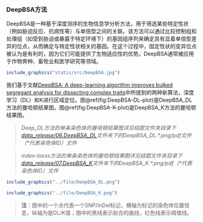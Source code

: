 ### DeepBSA方法

DeepBSA是一种基于深度测序的生物信息学分析方法，用于筛选某些特定性状（例如胁迫反应、抗病性等）与单倍型之间的关联。该方法可以通过比较控制组和处理组（如受到胁迫或暴露于特定环境下）的基因组序列来确定具有显着单倍型差异的位点，从而确定与特定性状相关的基因。在这个过程中，固定性状的变异位点被认为是有利的，因为它们可能提供了生物适应性的优势。DeepBSA通常被应用于作物育种、畜牧业和医学研究等领域。

```r
include_graphics("static/src/DeepBSA.jpg")
```

我们基于文献[DeepBSA: A deep-learning algorithm improves bulked segregant analysis for dissecting complex traits](https://pubmed.ncbi.nlm.nih.gov/35996754/)中所提到的两种新算法，深度学习（DL）和K进行区域定位。图\@ref(fig:DeepBSA-DL-plot)是DeepBSA_DL方法的曼哈顿结果图。图\@ref(fig:DeepBSA-K-plot)是DeepBSA_K方法的曼哈顿结果图。

> *Deep_DL方法的单条染色体的曼哈顿结果图详见结题文件夹目录下[data_release/06.DeepBSA_DL](./data_release/06.DeepBSA_DL)文件夹下的DeepBSA_DL.\*.png/pdf文件（\*代表染色体ID）文件*

> *index-loess方法的单条染色体的曼哈顿结果图详见结题文件夹目录下[data_release/07.DeepBSA_K](./data_release/07.DeepBSA_K)文件夹下的DeepBSA_K.\*.png/pdf（\*代表染色体ID）文件*

```r
include_graphics("../file/DeepBSA_DL.png")
```

```r
include_graphics("../file/DeepBSA_K.png")
```

> **注**：图中的一个点代表一个SNP/InDel标记，横轴为标记的染色体位置信息，纵轴为是DL/K值；图中的黑线表示拟合的曲线，红色线表示阈值线。


